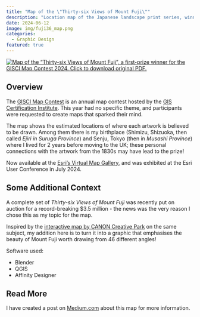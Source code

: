 ```yaml
---
title: "Map of the \"Thirty-six Views of Mount Fuji\""
description: "Location map of the Japanese landscape print series, winning First Prize at the GISCI Map Contest 2024."
date: 2024-06-12
image: img/fuji36_map.png
categories:
  - Graphic Design
featured: true
---
```


[![*Map of the "Thirty-six Views of Mount Fuji"*, a first-prize winner for the GISCI Map Contest 2024. Click to download original PDF.](img/fuji36_map.png)
](https://www.gisci.org/Portals/0/Images/2024%20Map%20Contest/S1%20114587104152_fuji36_map.pdf?ver=JWXVpzTFxTVMA22j0hNLuQ%3d%3d)

## Overview

The [GISCI Map Contest](https://www.gisci.org/Learn-More/Map-Contest/Previous-Contest-Winners) is an annual map contest hosted by the [GIS Certification Institute](https://www.gisci.org/). This year had no specific theme, and participants were requested to create maps that sparked their mind.

The map shows the estimated locations of where each artwork is believed to be drawn. Among them there is my birthplace (Shimizu, Shizuoka, then called *Ejiri in Suruga Province*) and Senju, Tokyo (then in *Musashi Province*) where I lived for 2 years before moving to the UK; these personal connections with the artwork from the 1830s may have lead to the prize!

Now available at the [Esri's Virtual Map Gallery](https://www.esri.com/en-us/about/events/uc/agenda/virtual-map-gallery#/submission-detail/35121), and was exhibited at the Esri User Conference in July 2024.

## Some Additional Context

A complete set of *Thirty-six Views of Mount Fuji* was recently put on auction for a record-breaking $3.5 million - the news was the very reason I chose this as my topic for the map.

Inspired by the [interactive map by CANON Creative Park](https://creativepark.canon/meiga/artmap/fugaku36.html) on the same subject, my addition here is to turn it into a graphic that emphasises the beauty of Mount Fuji worth drawing from 46 different angles!

Software used:

- Blender
- QGIS
- Affinity Designer

## Read More

I have created a post on [Medium.com](https://medium.com/@sokimura39/map-contest-fuji-3e862c7465df) about this map for more information.